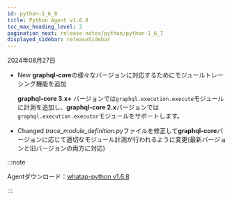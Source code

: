 ```yaml
---
id: python-1_6_8
title: Python Agent v1.6.8
toc_max_heading_level: 2
pagination_next: release-notes/python/python-1_6_7
displayed_sidebar: releaseSidebar
---
```


2024年08月27日

- <Status priority='1'>New</Status> **graphql-core**の様々なバージョンに対応するためにモジュールトレーシング機能を追加

  **graphql-core 3.x+** バージョンでは`graphql.execution.execute`モジュールに計測を追加し、**graphql-core 2.x**バージョンでは`graphql.execution.executor`モジュールをサポートします。

- <Status priority='1'>Changed</Status> *trace_module_definition.py*ファイルを修正して**graphql-core**バージョンに応じて適切なモジュール計測が行われるように変更(最新バージョンと旧バージョンの両方に対応)

:::note

Agentダウンロード：[whatap-python v1.6.8](https://pypi.org/project/whatap-python/1.6.8/)

:::
